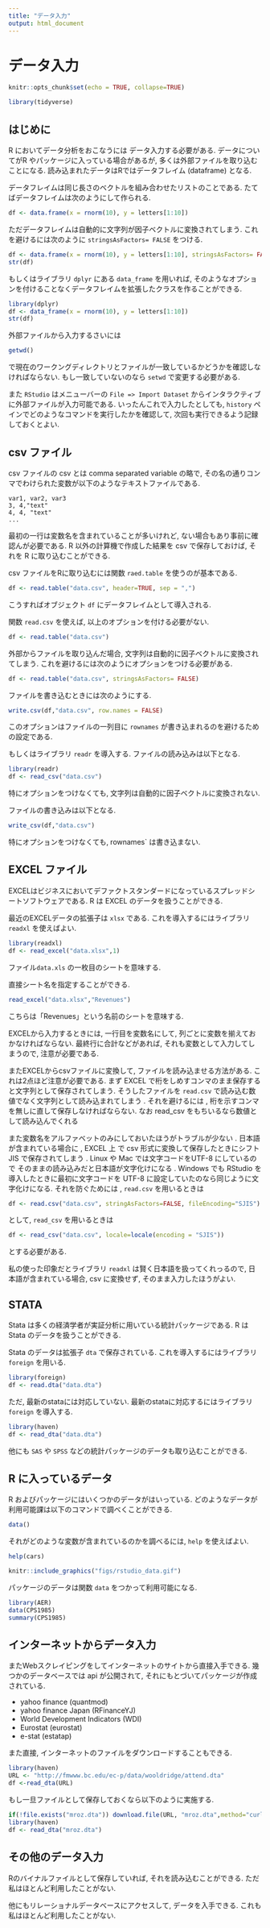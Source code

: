 ```yaml
---
title: "データ入力"
output: html_document
---
```


# データ入力
```r
knitr::opts_chunk$set(echo = TRUE, collapse=TRUE)
```

```r
library(tidyverse)
```

## はじめに
R においてデータ分析をおこなうには
データ入力する必要がある.
データについてがR やパッケージに入っている場合があるが,
多くは外部ファイルを取り込むことになる.
読み込まれたデータはRではデータフレイム (dataframe) となる.

データフレイムは同じ長さのベクトルを組み合わせたリストのことである.
たてばデータフレイムは次のようにして作られる.
```r
df <- data.frame(x = rnorm(10), y = letters[1:10])
```

ただデータフレイムは自動的に文字列が因子ベクトルに変換されてしまう.
これを避けるには次のように `stringsAsFactors= FALSE` をつける.
```r
df <- data.frame(x = rnorm(10), y = letters[1:10], stringsAsFactors= FALSE)
str(df)
```

もしくはライブラリ `dplyr` にある `data_frame` を用いれば, そのようなオプションを付けることなくデータフレイムを拡張したクラスを作ることができる.
```r
library(dplyr)
df <- data_frame(x = rnorm(10), y = letters[1:10])
str(df)
```

外部ファイルから入力するさいには
```r
getwd()
```
で現在のワークングディレクトリとファイルが一致しているかどうかを確認しなければならない.
もし一致していないのなら `setwd` で変更する必要がある.

また `RStudio` はメニューバーの `File => Import Dataset` からインタラクティブに外部ファイルが入力可能である.
いったんこれで入力したとしても, `history` ペインでどのようなコマンドを実行したかを確認して, 
次回も実行できるよう記録しておくとよい.



## csv ファイル

csv ファイルの csv とは comma separated variable の略で,
その名の通りコンマでわけられた変数が以下のようなテキストファイルである.
```
var1, var2, var3
3, 4,"text"
4, 4, "text"
...
```
最初の一行は変数名を含まれていることが多いけれど, ない場合もあり事前に確認んが必要である.
R 以外の計算機で作成した結果を csv で保存しておけば,
それを R に取り込むことができる.

csv ファイルをRに取り込むには関数 `raed.table` を使うのが基本である.
```r
df <- read.table("data.csv", header=TRUE, sep = ",")
```
こうすればオブジェクト `df` にデータフレイムとして導入される.

関数 `read.csv` を使えば, 以上のオプションを付ける必要がない.
```r
df <- read.table("data.csv")
```

外部からファイルを取り込んだ場合, 文字列は自動的に因子ベクトルに変換されてしまう.
これを避けるには次のようにオプションをつける必要がある.
```r
df <- read.table("data.csv", stringsAsFactors= FALSE)
```

ファイルを書き込むときには次のようにする. 
```r
write.csv(df,"data.csv", row.names = FALSE)
```
このオプションはファイルの一列目に `rownames` が書き込まれるのを避けるための設定である.

もしくはライブラリ `readr` を導入する.
ファイルの読み込みは以下となる.
```r
library(readr)
df <- read_csv("data.csv")
```
特にオプションをつけなくても, 文字列は自動的に因子ベクトルに変換されない.

ファイルの書き込みは以下となる.
```r
write_csv(df,"data.csv")
```
特にオプションをつけなくても, rownames` は書き込まない.

## EXCEL ファイル
EXCELはビジネスにおいてデファクトスタンダードになっているスプレッドシートソフトウェアである.
R は EXCEL のデータを扱うことができる.

最近のEXCELデータの拡張子は `xlsx` である.
これを導入するにはライブラリ `readxl` を使えばよい.
```r
library(readxl)
df <- read_excel("data.xlsx",1)
```
ファイル`data.xls` の一枚目のシートを意味する.

直接シート名を指定することができる.
```r
read_excel("data.xlsx","Revenues")
```
こちらは「Revenues」という名前のシートを意味する.

EXCELから入力するときには, 一行目を変数名にして,
列ごとに変数を揃えておかなければならない.
最終行に合計などがあれば, それも変数として入力してしまうので, 注意が必要である.


またEXCELからcsvファイルに変換して, ファイルを読み込ませる方法がある.
これは2点ほど注意が必要である.
まず EXCEL で桁をしめすコンマのまま保存すると文字列として保存されてしまう.
そうしたファイルを `read.csv` で読み込む数値でなく⽂字列として読み込まれてしまう .
それを避けるには , 桁を示すコンマを無しに直して保存しなければならない. 
なお read_csv をもちいるなら数値として読み込んでくれる 

また変数名をアルファベットのみにしておいたほうがトラブルが少ない . 
日本語が含まれている場合に , EXCEL 上 で csv 形式に変換して保存したときにシフト JIS で保存されてしまう . 
Linux や Mac では文字コードをUTF-8 にしているので
そのままの読み込みだと⽇本語が⽂字化けになる . 
Windows でも RStudio を導入したときに最初に文字コードを UTF-8 に設定していたのなら同じように文字化けになる.
それを防ぐためには , `read.csv` を用いるときは
```r
df <- read.csv("data.csv", stringAsFactors=FALSE, fileEncoding="SJIS")
```
として, `read_csv` を用いるときは
```r
df <- read_csv("data.csv", locale=locale(encoding = "SJIS"))
```
とする必要がある.

私の使った印象だとライブラリ `readxl` は賢く日本語を扱ってくれっるので,
日本語が含まれている場合, csv に変換せず, そのまま入力したほうがよい.

## STATA
Stata は多くの経済学者が実証分析に用いている統計パッケージである.
R は Stata のデータを扱うことができる.

Stata のデータは拡張子 `dta` で保存されている.
これを導入するにはライブラリ `foreign` を用いる.
```r
library(foreign)
df <- read.dta("data.dta")
```

ただ, 最新のstataには対応していない.
最新のstataに対応するにはライブラリ `foreign` を導入する.
```r
library(haven)
df <- read_dta("data.dta")
```

他にも `SAS` や `SPSS` などの統計パッケージのデータも取り込むことができる.

## R に入っているデータ
R およびパッケージにはいくつかのデータがはいっている.
どのようなデータが利用可能課は以下のコマンドで調べくことができる.
```r
data()
```

それがどのような変数が含まれているのかを調べるには, `help` を使えばよい.
```r
help(cars)
```

```r
knitr::include_graphics("figs/rstudio_data.gif")
```

パッケージのデータは関数 `data` をつかって利用可能になる.
```r
library(AER)
data(CPS1985)
summary(CPS1985)
```


## インターネットからデータ入力
またWebスクレイピングをしてインターネットのサイトから直接入手できる.
幾つかのデータベースでは api が公開されて,
それにもとづいてパッケージが作成されている.

+ yahoo finance (quantmod)
+ yahoo finance Japan (RFinanceYJ)
+ World Development Indicators (WDI)
+ Eurostat (eurostat)
+ e-stat (estatap)

また直接, インターネットのファイルをダウンロードすることもできる.
```r
library(haven)
URL <- "http://fmwww.bc.edu/ec-p/data/wooldridge/attend.dta"
df <-read_dta(URL)
```

もし一旦ファイルとして保存しておくなら以下のように実施する.
```r
if(!file.exists("mroz.dta")) download.file(URL, "mroz.dta",method="curl")
library(haven)
df <- read_dta("mroz.dta")
```

## その他のデータ入力
Rのバイナルファイルとして保存していれば, それを読み込むことができる.
ただ私はほとんど利用したことがない.

他にもリレーショナルデータベースにアクセスして, データを入手できる.
これも私はほとんど利用したことがない.





